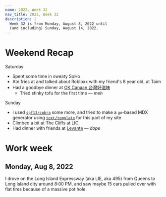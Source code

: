 ```yaml
---
name: 2022, Week 32
nav_title: 2022, Week 32
description: |
  Week 32 is from Monday, August 8, 2022 until
  (and including) Sunday, August 14, 2022.
---
```


# Weekend Recap

Saturday

- Spent some time in sweaty SoHo
- Ate fries at and talked about Robloxx with my friend's 8 year old, at Taïm
- Had a goodbye dinner at [OK Canaan 台灣好滋味](https://www.google.com/maps/place/OK+Canaan+%E5%8F%B0%E7%81%A3%E5%A5%BD%E6%BB%8B%E5%91%B3/@40.7520921,-73.8289898,17z/data=!4m12!1m6!3m5!1s0x89c2614e75b2ff5f:0x4cda49c81215780c!2zT0sgQ2FuYWFuIOWPsOeBo-Wlvea7i-WRsw!8m2!3d40.7520765!4d-73.8268332!3m4!1s0x89c2614e75b2ff5f:0x4cda49c81215780c!8m2!3d40.7520765!4d-73.8268332)
  - Tried stinky tofu for the first time — _meh_

Sunday

- I used [`spf13/cobra`](https://github.com/spf13/cobra) some more, and tried to
  make a `go`-based MDX generator using [`text/template`](https://pkg.go.dev/text/template) for this part of my site
- Climbed a bit at The Cliffs at LIC
- Had dinner with friends at [Levante](https://www.google.com/maps/place/Levante/@40.747561,-73.9438811,17z/data=!3m1!4b1!4m5!3m4!1s0x89c2592a273939cf:0xbfc2422f0c6e4b43!8m2!3d40.747557!4d-73.9416924) — _dope_

# Work week

## Monday, Aug 8, 2022

I drove on the Long Island Expressway (aka LIE, aka 495) from Queens
to Long Island city around 8:00 PM, and saw maybe 15 cars
pulled over with flat tires because of a massive pot hole.
